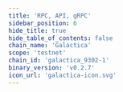 ```yaml
---
title: 'RPC, API, gRPC'
sidebar_position: 6
hide_title: true
hide_table_of_contents: false
chain_name: 'Galactica'
scope: 'testnet'
chain_id: 'galactica_9302-1'
binary_version: 'v0.2.7'
icon_url: 'galactica-icon.svg'
---
```



<PageTitle
  iconUrl="img/galactica-icon.svg"
  title="Galactica Public Endpoints"
  chainId="galactica_9302-1"
  version="v0.2.7"
/>

<Endpoints
  api="https://galactica-t-api.noders.services"
  rpc="https://galactica-t-rpc.noders.services"
  grpc="https://galactica-t-grpc.noders.services:443"
  jsonRpc="https://galactica-t-json.noders.services"
/>
